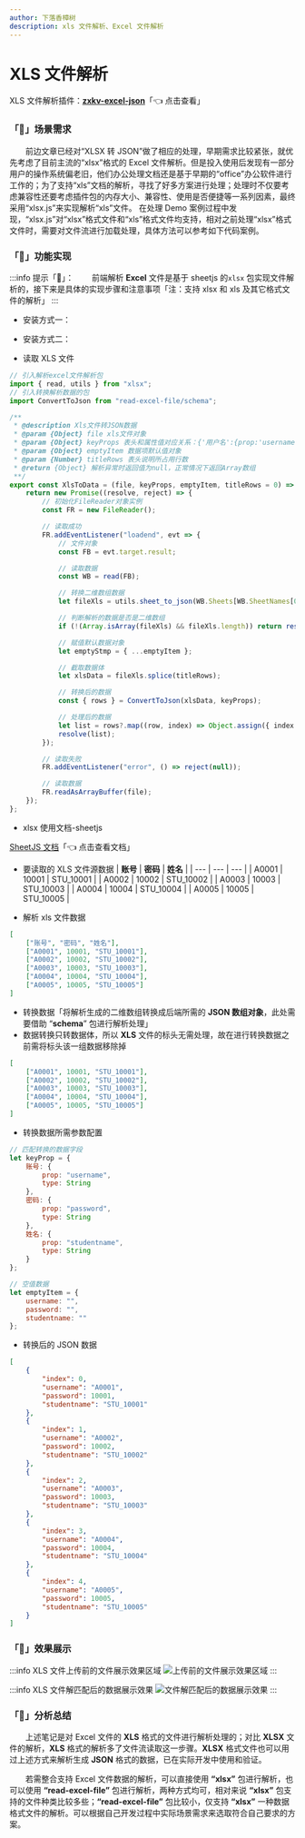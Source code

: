 ```yaml
---
author: 下落香樟树
description: xls 文件解析、Excel 文件解析
---
```


# XLS 文件解析

XLS 文件解析插件：[**zxkv-excel-json**](https://www.npmjs.com/package/zxkv-excel-json)「👈 点击查看」

### 「🚀」场景需求

&emsp;&emsp;前边文章已经对“XLSX 转 JSON”做了相应的处理，早期需求比较紧张，就优先考虑了目前主流的“xlsx”格式的 Excel 文件解析。但是投入使用后发现有一部分用户的操作系统偏老旧，他们办公处理文档还是基于早期的“office”办公软件进行工作的；为了支持“xls”文档的解析，寻找了好多方案进行处理；处理时不仅要考虑兼容性还要考虑插件包的内存大小、兼容性、使用是否便捷等一系列因素，最终采用“xlsx.js”来实现解析“xls”文件。
在处理 Demo 案例过程中发现，“xlsx.js”对“xlsx”格式文件和“xls”格式文件均支持，相对之前处理“xlsx”格式文件时，需要对文件流进行加载处理，具体方法可以参考如下代码案例。

### 「🚢」功能实现

:::info 提示「🔔」：
&emsp;&emsp;前端解析 **Excel** 文件是基于 sheetjs 的`xlsx` 包实现文件解析的，接下来是具体的实现步骤和注意事项「注：支持 xlsx 和 xls 及其它格式文件的解析」
:::

- 安装方式一：

<Install value="install xlsx --save" />

- 安装方式二：

<Install value="install  https://cdn.sheetjs.com/xlsx-0.20.0/xlsx-0.20.0.tgz" />

- 读取 XLS 文件

```js title="读取文件"
// 引入解析excel文件解析包
import { read, utils } from "xlsx";
// 引入转换解析数据的包
import ConvertToJson from "read-excel-file/schema";

/**
 * @description Xls文件转JSON数据
 * @param {Object} file xls文件对象
 * @param {Object} keyProps 表头和属性值对应关系：{'用户名':{prop:'username',type:String}...}
 * @param {Object} emptyItem 数据项默认值对象
 * @param {Number} titleRows 表头说明所占用行数
 * @return {Object} 解析异常时返回值为null，正常情况下返回Array数组
 **/
export const XlsToData = (file, keyProps, emptyItem, titleRows = 0) => {
	return new Promise((resolve, reject) => {
		// 初始化FileReader对象实例
		const FR = new FileReader();

		// 读取成功
		FR.addEventListener("loadend", evt => {
			// 文件对象
			const FB = evt.target.result;

			// 读取数据
			const WB = read(FB);

			// 转换二维数组数据
			let fileXls = utils.sheet_to_json(WB.Sheets[WB.SheetNames[0]], { header: 1 });

			// 判断解析的数据是否是二维数组
			if (!(Array.isArray(fileXls) && fileXls.length)) return resolve([]);

			// 赋值默认数据对象
			let emptyStmp = { ...emptyItem };

			// 截取数据体
			let xlsData = fileXls.splice(titleRows);

			// 转换后的数据
			const { rows } = ConvertToJson(xlsData, keyProps);

			// 处理后的数据
			let list = rows?.map((row, index) => Object.assign({ index }, emptyStmp, row));
			resolve(list);
		});

		// 读取失败
		FR.addEventListener("error", () => reject(null));

		// 读取数据
		FR.readAsArrayBuffer(file);
	});
};
```

- xlsx 使用文档-sheetjs

[SheetJS 文档](https://docs.sheetjs.com/)「👈 点击查看文档」

- 要读取的 XLS 文件源数据
  | **账号** | **密码** | **姓名** |
  | --- | --- | --- |
  | A0001 | 10001 | STU_10001 |
  | A0002 | 10002 | STU_10002 |
  | A0003 | 10003 | STU_10003 |
  | A0004 | 10004 | STU_10004 |
  | A0005 | 10005 | STU_10005 |

- 解析 xls 文件数据

```json title="读取数据"
[
	["账号", "密码", "姓名"],
	["A0001", 10001, "STU_10001"],
	["A0002", 10002, "STU_10002"],
	["A0003", 10003, "STU_10003"],
	["A0004", 10004, "STU_10004"],
	["A0005", 10005, "STU_10005"]
]
```

- 转换数据「将解析生成的二维数组转换成后端所需的 **JSON 数组对象**，此处需要借助 “**schema**” 包进行解析处理」
- 数据转换只转数据体，所以 **XLS** 文件的标头无需处理，故在进行转换数据之前需将标头该一组数据移除掉

```json title="解析数据"
[
	["A0001", 10001, "STU_10001"],
	["A0002", 10002, "STU_10002"],
	["A0003", 10003, "STU_10003"],
	["A0004", 10004, "STU_10004"],
	["A0005", 10005, "STU_10005"]
]
```

- 转换数据所需参数配置

```js title="转换参数"
// 匹配转换的数据字段
let keyProp = {
	账号: {
		prop: "username",
		type: String
	},
	密码: {
		prop: "password",
		type: String
	},
	姓名: {
		prop: "studentname",
		type: String
	}
};

// 空值数据
let emptyItem = {
	username: "",
	password: "",
	studentname: ""
};
```

- 转换后的 JSON 数据

```json title="JSON 数据格式"
[
	{
		"index": 0,
		"username": "A0001",
		"password": 10001,
		"studentname": "STU_10001"
	},
	{
		"index": 1,
		"username": "A0002",
		"password": 10002,
		"studentname": "STU_10002"
	},
	{
		"index": 2,
		"username": "A0003",
		"password": 10003,
		"studentname": "STU_10003"
	},
	{
		"index": 3,
		"username": "A0004",
		"password": 10004,
		"studentname": "STU_10004"
	},
	{
		"index": 4,
		"username": "A0005",
		"password": 10005,
		"studentname": "STU_10005"
	}
]
```

### 「🚄」效果展示

:::info XLS 文件上传前的文件展示效果区域
![上传前的文件展示效果区域](./img/1-1.png)
:::

:::info XLS 文件解匹配后的数据展示效果
![文件解匹配后的数据展示效果](./img/1-2.png)
:::

### 「🚗」分析总结

&emsp;&emsp;上述笔记是对 Excel 文件的 **XLS** 格式的文件进行解析处理的；对比 **XLSX** 文件的解析，**XLS** 格式的解析多了文件流读取这一步骤。**XLSX** 格式文件也可以用过上述方式来解析生成 **JSON** 格式的数据，已在实际开发中使用和验证。

&emsp;&emsp;若需整合支持 Excel 文件数据的解析，可以直接使用 **“xlsx”** 包进行解析，也可以使用 **“read-excel-file”** 包进行解析，两种方式均可，相对来说 **“xlsx”** 包支持的文件种类比较多些；**“read-excel-file”** 包比较小，仅支持 **“xlsx”** 一种数据格式文件的解析。可以根据自己开发过程中实际场景需求来选取符合自己要求的方案。
